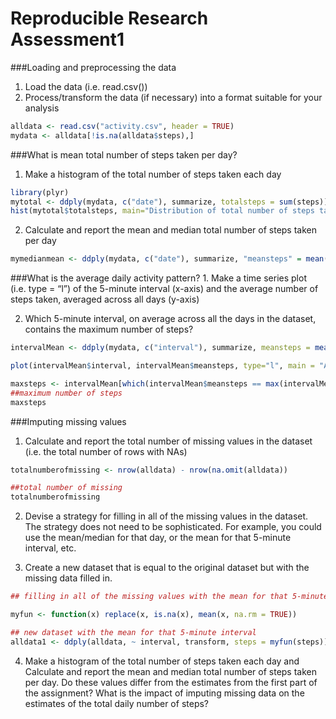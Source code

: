 Reproducible Research Assessment1
================================================================
###Loading and preprocessing the data

1.  Load the data (i.e. read.csv())
2.  Process/transform the data (if necessary) into a format suitable for your analysis

```r
alldata <- read.csv("activity.csv", header = TRUE)
mydata <- alldata[!is.na(alldata$steps),]
```

###What is mean total number of steps taken per day?

1.  Make a histogram of the total number of steps taken each day

```r
library(plyr)
mytotal <- ddply(mydata, c("date"), summarize, totalsteps = sum(steps))
hist(mytotal$totalsteps, main="Distribution of total number of steps taken each day", xlab="total steps" )

```

2.  Calculate and report the mean and median total number of steps taken per day

```r
mymedianmean <- ddply(mydata, c("date"), summarize, "meansteps" = mean(steps), "mediansteps"=as.numeric(median(steps)))
```


###What is the average daily activity pattern?
1.  Make a time series plot (i.e. type = "l") of the 5-minute interval (x-axis) and the average number of steps taken, averaged across all days (y-axis)

2.	Which 5-minute interval, on average across all the days in the dataset, contains the maximum number of steps?

```r
intervalMean <- ddply(mydata, c("interval"), summarize, meansteps = mean(steps))

plot(intervalMean$interval, intervalMean$meansteps, type="l", main = "Average interval activity pattern", xlab = "interval", ylab="mean steps")

maxsteps <- intervalMean[which(intervalMean$meansteps == max(intervalMean$meansteps)),]
##maximum number of steps
maxsteps

```

###Imputing missing values

1.  Calculate and report the total number of missing values in the dataset (i.e. the total number of rows with NAs)
```r

totalnumberofmissing <- nrow(alldata) - nrow(na.omit(alldata))

##total number of missing
totalnumberofmissing
```
2.	Devise a strategy for filling in all of the missing values in the dataset. The strategy does not need to be sophisticated. For example, you could use the mean/median for that day, or the mean for that 5-minute interval, etc.

3.  Create a new dataset that is equal to the original dataset but with the missing data filled in.
```r
## filling in all of the missing values with the mean for that 5-minute interval

myfun <- function(x) replace(x, is.na(x), mean(x, na.rm = TRUE))

## new dataset with the mean for that 5-minute interval
alldata1 <- ddply(alldata, ~ interval, transform, steps = myfun(steps))

```

4.	Make a histogram of the total number of steps taken each day and Calculate and report the mean and median total number of steps taken per day. Do these values differ from the estimates from the first part of the assignment? What is the impact of imputing missing data on the estimates of the total daily number of steps?

